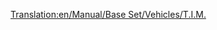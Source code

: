 [[Translation:en/Manual/Base Set/Vehicles/T.I.M.]]
{{es/Trenes|Imagen=[[File:en/Tim.png]]
|Nombre="T.I.M."
|Precio=93.750 € (46.875 £)
|Velocidad=241 km/h (150 mph)
|Peso=90 t
|Potencia=7.000 CV (5.220 kW)
|Coste-anual=6.748 € (3.374 £)
|Diseño=1984
|Duración=25
|Capacidad=--
|Descripción=Esta es una locomotora dual, con dos unidades motrices, capaz de alcanzar una velocidad hasta 64 km/h más rápido la mejor anterior (la [[es/Manual/Base Set/Vehicles/SH "40"|SH "40"]] alcanza 177 Km/h). Hay otra locomotora eléctrica más rápida, la [[es/"AsiaStar"|"AsiaStar"]].
|Vida-real=Equivale a los primeros modelos del [https://www.wikipedia.org/wiki/es:Train à Grande Vitesse TGV] francés (Tren à Grande Vitesse).
}}